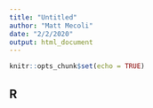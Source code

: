 ```yaml
---
title: "Untitled"
author: "Matt Mecoli"
date: "2/2/2020"
output: html_document
---
```


```r
knitr::opts_chunk$set(echo = TRUE)
```

## R
